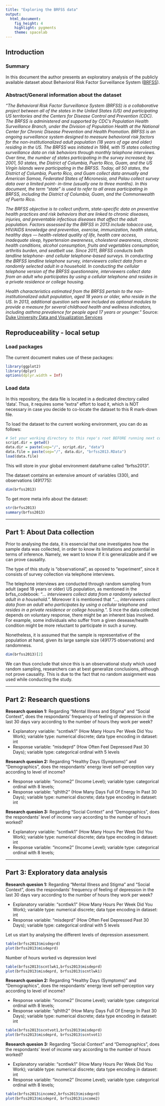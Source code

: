 ```yaml
---
title: "Exploring the BRFSS data"
output: 
  html_document: 
    fig_height: 4
    highlight: pygments
    theme: spacelab
---
```


## Introduction

### Summary
In this document the author presents an exploratory analysis of the publicly available dataset about Behavioral Risk Factor Surveillance System (<a href="http://www.cdc.gov/brfss/">BRFSS</a>).


### Abstract/General information about the dataset 

<i>"The Behavioral Risk Factor Surveillance System (BRFSS) is a collaborative project between all of the states in the United States (US) and participating US territories and the Centers for Disease Control and Prevention (CDC). The BRFSS is administered and supported by CDC's Population Health Surveillance Branch, under the Division of Population Health at the National Center for Chronic Disease Prevention and Health Promotion. BRFSS is an ongoing surveillance system designed to measure behavioral risk factors for the non-institutionalized adult population (18 years of age and older) residing in the US. The BRFSS was initiated in 1984, with 15 states collecting surveillance data on risk behaviors through monthly telephone interviews. Over time, the number of states participating in the survey increased; by 2001, 50 states, the District of Columbia, Puerto Rico, Guam, and the US Virgin Islands were participating in the BRFSS. Today, all 50 states, the District of Columbia, Puerto Rico, and Guam collect data annually and American Samoa, Federated States of Micronesia, and Palau collect survey data over a limited point- in-time (usually one to three months). In this document, the term “state” is used to refer to all areas participating in BRFSS, including the District of Columbia, Guam, and the Commonwealth of Puerto Rico.

The BRFSS objective is to collect uniform, state-specific data on preventive health practices and risk behaviors that are linked to chronic diseases, injuries, and preventable infectious diseases that affect the adult population. Factors assessed by the BRFSS in 2013 include tobacco use, HIV/AIDS knowledge and prevention, exercise, immunization, health status, healthy days — health-related quality of life, health care access, inadequate sleep, hypertension awareness, cholesterol awareness, chronic health conditions, alcohol consumption, fruits and vegetables consumption, arthritis burden, and seatbelt use. Since 2011, BRFSS conducts both landline telephone- and cellular telephone-based surveys. In conducting the BRFSS landline telephone survey, interviewers collect data from a randomly selected adult in a household. In conducting the cellular telephone version of the BRFSS questionnaire, interviewers collect data from an adult who participates by using a cellular telephone and resides in a private residence or college housing.

Health characteristics estimated from the BRFSS pertain to the non-institutionalized adult population, aged 18 years or older, who reside in the US. In 2013, additional question sets were included as optional modules to provide a measure for several childhood health and wellness indicators, including asthma prevalence for people aged 17 years or younger."
</i>
Source: <a href="http://guides.library.duke.edu/c.php?g=289704&p=1930838">Duke University Data and Visualization Services</a>


## Reproduceability - local setup

### Load packages

The current document makes use of these packages: 
```r
library(ggplot2)
library(dplyr)
options(dplyr.width = Inf)
```

### Load data

In this repository, the data file is located in a dedicated directory called 'data'. 
Thus, it requires some "extra" effort to load it, which is NOT necessary in case you decide to co-locate the dataset to this R mark-down file.  

To load the dataset to the current working environment, you can do as follows: 

```r
# Set your working directory to this repo's root BEFORE running next commands; for example, like so: setwd("./dir1/dir2/")
script.dir = getwd() 
data.dir = paste(sep="/", script.dir, "data")
data.file = paste(sep="/", data.dir, "brfss2013.RData")
load(data.file)
```
This will store in your global environment dataframe called "brfss2013".

The dataset contains an extensive amount of variables (330), and observations (491775): 

```r
dim(brfss2013)
```

To get more meta info about the dataset:

```r
str(brfss2013)
summary(brfss2013)
```


* * *

## Part 1: About Data collection

Prior to analysing the data, it is essencial that one investigates how the sample data was collected, in order to know its limitations and potential in terms of inference. Namely, we want to know if it is generalizable and if we can prove causality.

The type of this study is "observational", as oposed to "experiment", since it consists of survey collection via telephone interviews.

The telephone interviews are conducted through random sampling from adult (aged 18 years or older) US population, as mentioned in the brfss_codebook: "<i>... interviewers collect data from a randomly selected adult in a household.</i>".
Moreover it is mentioned that "<i>..., interviewers collect data from an adult who participates by using a cellular telephone and resides in a private residence or college housing.</i>". S
ince the data collected depends on voluntary response, there might be an inherent bias involved. For example, some individuals who suffer from a given desease/health condition might be more reluctant to participate in such a survey.

Nonetheless, it is assumed that the sample is representative of the population at hand, given its large sample size (491775 observations) and randomness.

```r
dim(brfss2013)[2]
```

We can thus conclude that since this is an observational study which used random sampling, researchers can at best generalize conclusions, although not prove causality. This is due to the fact that no random assignment was used while conducting the study. 


* * *

## Part 2: Research questions

**Research quesion 1:** Regarding "Mental Illness and Stigma" and "Social Context", does the respondants' frequency of feeling of depression in the last 30 days vary according to the number of hours they work per week?

- Explanatory variable: "scntlwk1" (How Many Hours Per Week Did You Work); variable type: numerical discrete; data type encoding in dataset: int
- Response variable: "misdeprd" (How Often Feel Depressed Past 30 Days); variable type: categorical ordinal with 5 levels

**Research quesion 2:** Regarding "Healthy Days (Symptoms)" and "Demographics", does the respondants' energy level self-perception vary according to level of income?

- Response variable: "income2" (Income Level); variable type: categorical ordinal with 8 levels;
- Response variable: "qlhlth2" (How Many Days Full Of Energy In Past 30 Days); variable type: numerical discrete; data type encoding in dataset: int


**Research quesion 3:** Regarding "Social Context" and "Demographics", does the respondants' level of income vary according to the number of hours worked?

- Explanatory variable: "scntlwk1" (How Many Hours Per Week Did You Work); variable type: numerical discrete; data type encoding in dataset: int
- Response variable: "income2" (Income Level); variable type: categorical ordinal with 8 levels;

* * *

## Part 3: Exploratory data analysis

**Research quesion 1:** Regarding "Mental Illness and Stigma" and "Social Context", does the respondants' frequency of feeling of depression in the last 30 days vary according to the number of hours they work per week?

- Explanatory variable: "scntlwk1" (How Many Hours Per Week Did You Work); variable type: numerical discrete; data type encoding in dataset: int
- Response variable: "misdeprd" (How Often Feel Depressed Past 30 Days); variable type: categorical ordinal with 5 levels

Let us start by analysing the different levels of depression assessment.
```r
table(brfss2013$misdeprd)
plot(brfss2013$misdeprd)
```

Number of hours worked vs depression level
```r
table(brfss2013$scntlwk1,brfss2013$misdeprd)
plot(brfss2013$misdeprd, brfss2013$scntlwk1)
```

**Research quesion 2:** Regarding "Healthy Days (Symptoms)" and "Demographics", does the respondants' energy level self-perception vary according to level of income?

- Response variable: "income2" (Income Level); variable type: categorical ordinal with 8 levels;
- Response variable: "qlhlth2" (How Many Days Full Of Energy In Past 30 Days); variable type: numerical discrete; data type encoding in dataset: int


```r
table(brfss2013$scntvot1,brfss2013$misdeprd)
plot(brfss2013$misdeprd, brfss2013$scntvot1)
```


**Research quesion 3:** Regarding "Social Context" and "Demographics", does the respondants' level of income vary according to the number of hours worked?

- Explanatory variable: "scntlwk1" (How Many Hours Per Week Did You Work); variable type: numerical discrete; data type encoding in dataset: int
- Response variable: "income2" (Income Level); variable type: categorical ordinal with 8 levels;


```r
table(brfss2013$income2,brfss2013$misdeprd)
plot(brfss2013$misdeprd, brfss2013$income2)
```
